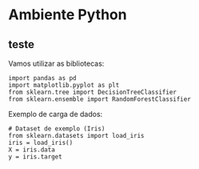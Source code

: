 # Ambiente Python

## teste

Vamos utilizar as bibliotecas:

```.python
import pandas as pd
import matplotlib.pyplot as plt
from sklearn.tree import DecisionTreeClassifier
from sklearn.ensemble import RandomForestClassifier
```

Exemplo de carga de dados:

```.python
# Dataset de exemplo (Iris)
from sklearn.datasets import load_iris
iris = load_iris()
X = iris.data
y = iris.target
```
